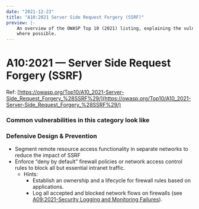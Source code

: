 ```yaml
---
date: "2021-12-23"
title: "A10:2021 Server Side Request Forgery (SSRF)"
preview: |-
    An overview of the OWASP Top 10 (2021) listing, explaining the vulnerabilities and throwing in examples 
    where possible.
---
```


# A10:2021 &mdash; Server Side Request Forgery (SSRF)

Ref: [https://owasp.org/Top10/A10_2021-Server-Side_Request_Forgery_%28SSRF%29/](https://owasp.org/Top10/A10_2021-Server-Side_Request_Forgery_%28SSRF%29/)


### Common vulnerabilities in this category look like


### Defensive Design & Prevention

- Segment remote resource access functionality in separate networks to reduce the impact of SSRF
- Enforce “deny by default” firewall policies or network access control rules to block all but essential intranet traffic.
    - Hints:
        - Establish an ownership and a lifecycle for firewall rules based on applications.
        - Log all accepted and blocked network flows on firewalls 
        (see [A09:2021-Security Logging and Monitoring Failures](https://owasp.org/Top10/A09_2021-Security_Logging_and_Monitoring_Failures/)).
